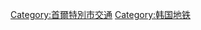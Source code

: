 {{Catnav|頁面分類|地理|地下空間|城市轨道交通|韩国地铁}}
{{Catnav|頁面分類|各種主題的頁面分類|按國家分類|各國交通|韓國交通|韩国地铁}}
{{Catnav|頁面分類|人类社会|交通|各國交通|韓國交通|韩国地铁}}
{{Catnav|頁面分類|人类社会|交通|公共交通|城市轨道交通|韩国地铁}}
{{catmore|韓國首都圈電鐵}}
{{Commons category|Seoul Metropolitan Subway}}

[[Category:首爾特別市交通|Category:首爾特別市交通]]
[[Category:韩国地铁|Category:韩国地铁]]